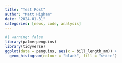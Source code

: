 ```yaml
---
title: "Test Post"
author: "Matt Higham"
date: "2024-01-31"
categories: [news, code, analysis]
---
```


```r
#| warning: false
library(palmerpenguins)
library(tidyverse)
ggplot(data = penguins, aes(x = bill_length_mm)) +
  geom_histogram(colour = "black", fill = "white")
```
